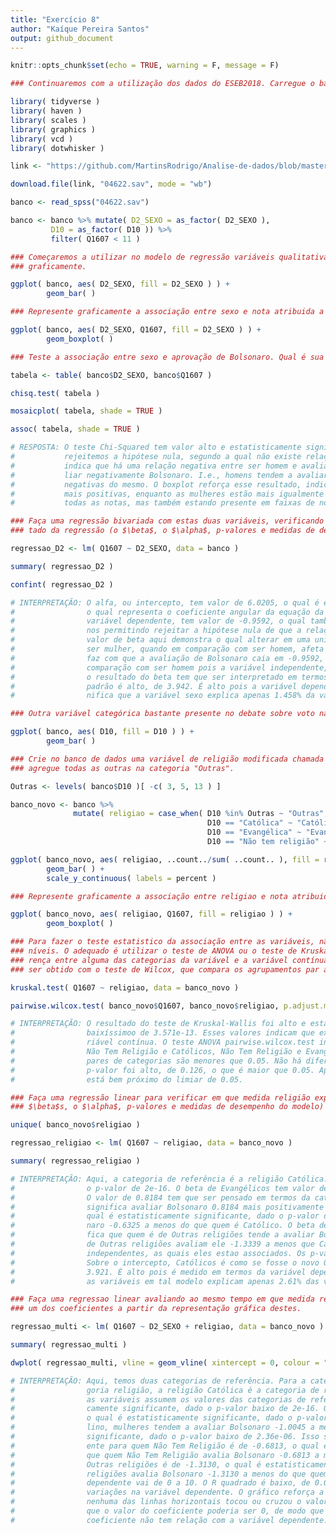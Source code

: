 ---
title: "Exercício 8"
author: "Kaíque Pereira Santos"
output: github_document
---

```{r setup, include=FALSE}
knitr::opts_chunk$set(echo = TRUE, warning = F, message = F)
```

```{r}
### Continuaremos com a utilização dos dados do ESEB2018. Carregue o banco da mesma forma que nos exercicios anteriores

library( tidyverse )
library( haven )
library( scales )
library( graphics )
library( vcd )
library( dotwhisker )

link <- "https://github.com/MartinsRodrigo/Analise-de-dados/blob/master/04622.sav?raw=true"

download.file(link, "04622.sav", mode = "wb")

banco <- read_spss("04622.sav")

banco <- banco %>% mutate( D2_SEXO = as_factor( D2_SEXO ),
         D10 = as_factor( D10 )) %>%
         filter( Q1607 < 11 )

### Começaremos a utilizar no modelo de regressão variáveis qualitativas/categóricas. A primeira delas é sexo (D2_SEXO). Represente esta variável
### graficamente.

ggplot( banco, aes( D2_SEXO, fill = D2_SEXO ) ) +
        geom_bar( )

### Represente graficamente a associação entre sexo e nota atribuida a Bolsonaro (Q1607)

ggplot( banco, aes( D2_SEXO, Q1607, fill = D2_SEXO ) ) +
        geom_boxplot( )

### Teste a associação entre sexo e aprovação de Bolsonaro. Qual é sua conclusão?

tabela <- table( banco$D2_SEXO, banco$Q1607 )

chisq.test( tabela )

mosaicplot( tabela, shade = TRUE )

assoc( tabela, shade = TRUE )

# RESPOSTA: O teste Chi-Squared tem valor alto e estatisticamente significante, dando que o p-valor foi baixíssimo, de 5.095e-07, permitindo que
#           rejeitemos a hipótese nula, segundo a qual não existe relação entre as variáveis. Além do mais, gráfico  assoc( tabela, shade = TRUE )
#           indica que há uma relação negativa entre ser homem e avaliar negativamente Bolsonaro, e uma associação positiva entre ser mulher e ava-
#           liar negativamente Bolsonaro. I.e., homens tendem a avaliar mais positivamente o presidente enquanto mulheres tendem a fazer avaliações
#           negativas do mesmo. O boxplot reforça esse resultado, indicando uma concentração maior de homens em notas mais altas, i.e., avaliações
#           mais positivas, enquanto as mulheres estão mais igualmente distribuídas pelo gráfico, apresentando uma distribuição quase igual por
#           todas as notas, mas também estando presente em faixas de notas nais quais não se encontram homens, como o intervalo entre 0 e 2.5.

### Faça uma regressão bivariada com estas duas variáveis, verificando em que medida sexo explica a nota atribuida a Bolsonaro. Interprete o resul-
### tado da regressão (o $\beta$, o $\alpha$, p-valores e medidas de desempenho do modelo)

regressao_D2 <- lm( Q1607 ~ D2_SEXO, data = banco )

summary( regressao_D2 )

confint( regressao_D2 )

# INTERPRETAÇÃO: O alfa, ou intercepto, tem valor de 6.0205, o qual é estatisticamente significante, dado o p-valor baixíssimo de 2e-16. O beta,
#                o qual representa o coeficiente angular da equação da reta de regressão, e demonstra o impacto da variável independente sobre a
#                variável dependente, tem valor de -0.9592, o qual também é estatisticamente significante, dado o p-valor baixíssimo de 5.18e-09,
#                nos permitindo rejeitar a hipótese nula de que a relação entre a variável independente e a variável dependente é 0. No caso, o
#                valor de beta aqui demonstra o qual alterar em uma unidade a variável independente faz variar a variável dependente. Nesse caso,
#                ser mulher, quando em comparação com ser homem, afeta negativamente a avaliação de Bolsonaro. Mais especificamente, ser mulher
#                faz com que a avaliação de Bolsonaro caia em -0.9592, quando em comparação com ser homem. É necessário ressaltar o quando em
#                comparação com ser homem pois a variável independente, aqui, é binária, podendo variar entre somente dois valores, de modo que
#                o resultado do beta tem que ser interpretado em termos do outro valor possível que a variável pode assumir. O erro residual
#                padrão é alto, de 3.942. É alto pois a variável dependente vai somente de 0 a 10. E o R quadrado é baixo, de 0.01458, o que sig-
#                nifica que a variável sexo explica apenas 1.458% da variação na variável dependente.

### Outra variável categórica bastante presente no debate sobre voto na última eleição é religião (D10). Represente esta variável graficamente.

ggplot( banco, aes( D10, fill = D10 ) ) +
        geom_bar( )

### Crie no banco de dados uma variável de religião modificada chamada `religiao` com as categorias "Evangélica", "Católica", "Não tem religião", e
### agregue todas as outras na categoria "Outras".

Outras <- levels( banco$D10 )[ -c( 3, 5, 13 ) ]

banco_novo <- banco %>%
              mutate( religiao = case_when( D10 %in% Outras ~ "Outras",
                                            D10 == "Católica" ~ "Católica",
                                            D10 == "Evangélica" ~ "Evangélica",
                                            D10 == "Não tem religião" ~ "Não tem religião" ) )

ggplot( banco_novo, aes( religiao, ..count../sum( ..count.. ), fill = religiao ) ) +
        geom_bar( ) +
        scale_y_continuous( labels = percent )

### Represente graficamente a associação entre religiao e nota atribuida a Bolsonaro 

ggplot( banco_novo, aes( religiao, Q1607, fill = religiao ) ) +
        geom_boxplot( )

### Para fazer o teste estatistico da associação entre as variáveis, não podemos usar o teste-t pois neste caso a variável categórica possui diversos
### níveis. O adequado é utilizar o teste de ANOVA ou o teste de Kruskal. Abaixo ilustramos como fazer esse teste. O Kruskal-test indica se há dife-
### rença entre alguma das categorias da variável e a variável contínua, mas não especifica como as diferentes categorias se diferenciam. Isso pode
### ser obtido com o teste de Wilcox, que compara os agrupamentos par a par. Como você interpreta esse resultado?

kruskal.test( Q1607 ~ religiao, data = banco_novo )

pairwise.wilcox.test( banco_novo$Q1607, banco_novo$religiao, p.adjust.method = "BH" )

# INTERPRETAÇÃO: O resultado do teste de Kruskal-Wallis foi alto e estatísticamente significante. O valor do chi-squared foi de 61.013, com p-valor
#                baixíssimoo de 3.571e-13. Esses valores indicam que existe uma diferença entre alguma das categorias da variável categórica e a vá-
#                riável contínua. O teste ANOVA pairwise.wilcox.test indica que há diferença estatisticamente relevante entre Evangélicos e Católicos,
#                Não Tem Religião e Católicos, Não Tem Religião e Evangélicos, Outras e Católicos e Outras e Evangélicos, dado que os p-valores desses
#                pares de categorias são menores que 0.05. Não há diferença estatisticamente significante entre Outras e Não Tem Religião, dado que o
#                p-valor foi alto, de 0.126, o que é maior que 0.05. Apesar de estatisticamente significante, o p-valor de Não Tem Religião e Católicos
#                está bem próximo do limiar de 0.05. 

### Faça uma regressão linear para verificar em que medida religião explica a avaliação de Bolsonaro. Interprete o resultado da regressão (cada um dos
### $\beta$s, o $\alpha$, p-valores e medidas de desempenho do modelo)

unique( banco_novo$religiao )

regressao_religiao <- lm( Q1607 ~ religiao, data = banco_novo )

summary( regressao_religiao )

# INTERPRETAÇÃO: Aqui, a categoria de referência é a religião Católica. O intercepto tem valor de 5.441, o qual é estatisticamente significante, dado
#                o p-valor de 2e-16. O beta de Evangélicos tem valor de 0.8184, o qual é estatisticamente significante, dado que o p-valor é de 8.93e-06.
#                O valor de 0.8184 tem que ser pensado em termos da categoria de referência. Ele significa que, em relação aos Católicos, ser evangélico
#                significa avaliar Bolsonaro 0.8184 mais positivamente do que os Católicos os avaliam. O beta de quem Não Tem Religião é de -0.6325, o
#                qual é estatisticamente significante, dado o p-valor de 0.0402. O valor do coeficiente significa que quem Não Tem Religião avalia Bolso-
#                naro -0.6325 a menos do que quem é Católico. O beta de Outras religiões é de -1.3339, com um p-valor baixíssimo de 3.26e-06. Isso signi-
#                fica que quem é de Outras religiões tende a avaliar Bolsonaro mais negativamente do que quem é Católico. Mais especificamente, pessoas
#                de Outras religiões avaliam ele -1.3339 a menos que Católicos. Todos esses valores dos betas tem que ser pensandos na escala das variá-
#                independentes, as quais eles estao associados. Os p-valores também são medidos em termos da categoria de referência, i.e., os Católicos.
#                Sobre o intercepto, Católicos é como se fosse o novo 0, o ponto em que a linha de regressão toca o eixo y. O Erro residual é alto, de
#                3.921. É alto pois é medido em termos da variável dependente, a qual vai de 0 a 10. O R quadrado é baixo, de 0.0261. Isso significa que
#                as variáveis em tal modelo explicam apenas 2.61% das variações na variável dependente.

### Faça uma regressao linear avaliando ao mesmo tempo em que medida religiao e sexo explicam a avaliacao de Bolsonaro. Interprete o resultado de cada
### um dos coeficientes a partir da representação gráfica destes.

regressao_multi <- lm( Q1607 ~ D2_SEXO + religiao, data = banco_novo )

summary( regressao_multi )

dwplot( regressao_multi, vline = geom_vline( xintercept = 0, colour = "grey60", linetype = 2 ) )

# INTERPRETAÇÃO: Aqui, temos duas categorias de referência. Para a categoria Sexo, sexo Masculino é a categoria de referência, enquanto que, para a cate-
#                goria religião, a religião Católica é a categoria de referência. O intercepto, ou alfa, que é o valor da variável dependente quando
#                as variáveis assumem os valores das categorias de referência, i.e., sexo Masculino e Católicos, tem valor de 5.9493, o qual é estatisti-
#                camente significante, dado o p-valor baixo de 2e-16. O valor do coeficiente para quando a variável sexo tem valor Feminino é de -1.0045,
#                o qual é estatisticamente significante, dado o p-valor baixissimo de 6.07e-10. Isso significa que, quando em comparação com sexo Mascu-
#                lino, mulheres tendem a avaliar Bolsonaro -1.0045 a menos. O coeficiente para religião Evangélica é de 0.8637, o qual é estatisticamente
#                significante, dado o p-valor baixo de 2.36e-06. Isso significa que Evangélicos avaliam Bolsonaro 0.8637 a mais que Católicos. O coefici-
#                ente para quem Não Tem Religião é de -0.6813, o qual é estatisticamente significante, dado o p-valor razoável de 0.0259. Isso significa
#                que quem Não Tem Religião avalia Bolsonaro -0.6813 a menos do que quem é Católico. Por último, o valor do coeficiente para quem é de
#                Outras religiões é de -1.3130, o qual é estatisticamente significante, dado o p-valor de 3.88e-06. Isso significa que quem é de Outras
#                religiões avalia Bolsonaro -1.3130 a menos do que quem é Católico. O erro residual padrão é alto, de 3.889. É alto porque a variável
#                dependente vai de 0 a 10. O R quadrado é baixo, de 0.04204. Isso significa que o modelo tem capacidade de explicar apenas 4.204% das
#                variações na variável dependente. O gráfico reforça a ideia de que todas as variáveis são estatisticamente significantes, dado que
#                nenhuma das linhas horizontais tocou ou cruzou o valor da linha tracejada vertical. Esse cruzamento, o qual não aconteceu, significaria
#                que o valor do coeficiente poderia ser 0, de modo que não pudessemos rejeitas a hipótese nula de que a variável independente com esse
#                coeficiente não tem relação com a variável dependente.
```
